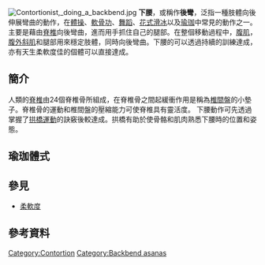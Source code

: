 [[File:Contortionist,_doing_a_backbend.jpg|thumb]]
'''下腰'''，或稱作'''後彎'''，泛指一種肢體向後伸展彎曲的動作，在[[體操|體操]]、[[軟骨功|軟骨功]]、[[舞蹈|舞蹈]]、[[花式滑冰|花式滑冰]]以及[[瑜珈|瑜珈]]中常見的動作之一。主要是藉由[[脊椎|脊椎]]向後彎曲，進而用手抓住自己的腿部。在整個移動過程中，[[腹直肌|腹肌]]，[[腹外斜肌|腹外斜肌]]和腿部用來穩定肢體，同時向後彎曲。下腰的可以透過持續的訓練達成，亦有天生柔軟度佳的個體可以直接達成。

== 簡介 ==

人類的[[脊椎|脊椎]]由24個脊椎骨所組成，在脊椎骨之間起緩衝作用是稱為[[椎間盤|椎間盤]]的小墊子。脊椎骨的運動和椎間盤的壓縮能力可使脊椎具有靈活度。
下腰動作可先透過掌握了[[拱橋運動|拱橋運動]]的訣竅後較達成。拱橋有助於使骨骼和肌肉熟悉下腰時的位置和姿態。

== 瑜珈體式 ==

== 參見 ==
* [[柔軟度|柔軟度]]

== 參考資料 ==
{{reflist}}

[[Category:Contortion|Category:Contortion]]
[[Category:Backbend_asanas|Category:Backbend asanas]]